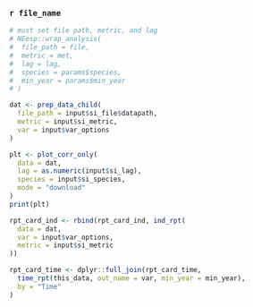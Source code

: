 ### `r file_name`
```r
# must set file path, metric, and lag
# NEesp::wrap_analysis(
#  file_path = file,
#  metric = met,
#  lag = lag,
#  species = params$species,
#  min_year = params$min_year
# )

dat <- prep_data_child(
  file_path = input$si_file$datapath,
  metric = input$si_metric,
  var = input$var_options
)

plt <- plot_corr_only(
  data = dat,
  lag = as.numeric(input$si_lag),
  species = input$si_species,
  mode = "download"
)
print(plt)

rpt_card_ind <- rbind(rpt_card_ind, ind_rpt(
  data = dat,
  var = input$var_options,
  metric = input$si_metric
))

rpt_card_time <- dplyr::full_join(rpt_card_time,
  time_rpt(this_data, out_name = var, min_year = min_year),
  by = "Time"
)
```
